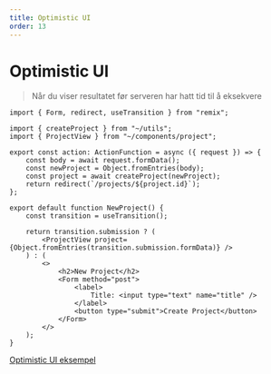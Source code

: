 ---
title: Optimistic UI
order: 13
---

# Optimistic UI

> Når du viser resultatet før serveren har hatt tid til å eksekvere

```tsx
import { Form, redirect, useTransition } from "remix";

import { createProject } from "~/utils";
import { ProjectView } from "~/components/project";

export const action: ActionFunction = async ({ request }) => {
    const body = await request.formData();
    const newProject = Object.fromEntries(body);
    const project = await createProject(newProject);
    return redirect(`/projects/${project.id}`);
};

export default function NewProject() {
    const transition = useTransition();

    return transition.submission ? (
        <ProjectView project={Object.fromEntries(transition.submission.formData)} />
    ) : (
        <>
            <h2>New Project</h2>
            <Form method="post">
                <label>
                    Title: <input type="text" name="title" />
                </label>
                <button type="submit">Create Project</button>
            </Form>
        </>
    );
}
```

[Optimistic UI eksempel](https://remix.run/docs/en/v1/guides/optimistic-ui)
